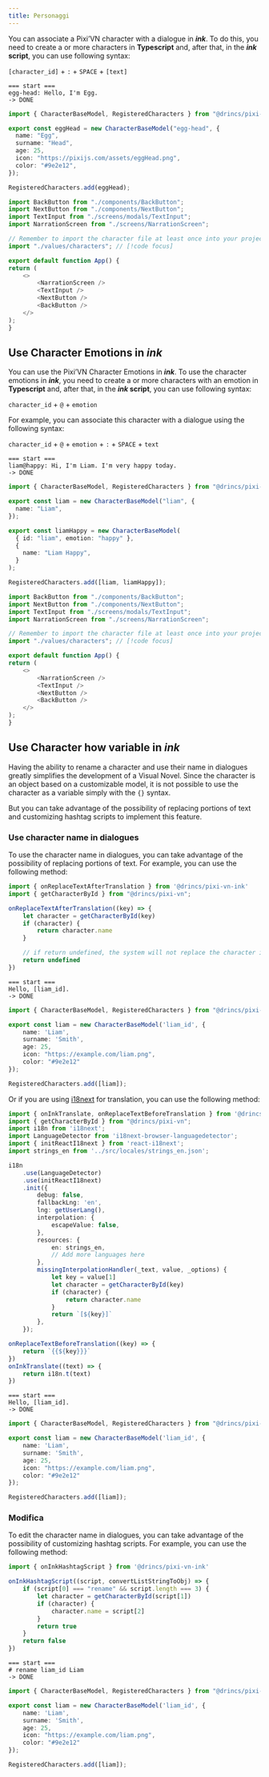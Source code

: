 ```yaml
---
title: Personaggi
---
```


You can associate a <DynamicLink href="/start/character">Pixi’VN character</DynamicLink> with a dialogue in **_ink_**. To do this, you need to create a or more characters in **Typescript** and, after that, in the **_ink_ script**, you can use following syntax:

`[character_id]` + `:` + `SPACE` + `[text]`

```ink tab="ink/start.ink"
=== start ===
egg-head: Hello, I'm Egg.
-> DONE
```

```ts tab="values/characters.ts"
import { CharacterBaseModel, RegisteredCharacters } from "@drincs/pixi-vn";

export const eggHead = new CharacterBaseModel("egg-head", {
  name: "Egg",
  surname: "Head",
  age: 25,
  icon: "https://pixijs.com/assets/eggHead.png",
  color: "#9e2e12",
});

RegisteredCharacters.add(eggHead);
```

```ts tab="App.tsx"
import BackButton from "./components/BackButton";
import NextButton from "./components/NextButton";
import TextInput from "./screens/modals/TextInput";
import NarrationScreen from "./screens/NarrationScreen";

// Remember to import the character file at least once into your project. // [!code focus]
import "./values/characters"; // [!code focus]

export default function App() {
return (
    <>
        <NarrationScreen />
        <TextInput />
        <NextButton />
        <BackButton />
    </>
);
}
```

<Sandbox
  template="gxxp47"
  entry="/src/ink/start.ink,/src/values/characters.ts"
/>

## Use Character Emotions in _ink_

You can use the <DynamicLink href="/start/character#character-emotions">Pixi’VN Character Emotions</DynamicLink> in **_ink_**. To use the character emotions in **_ink_**, you need to create a or more characters with an emotion in **Typescript** and, after that, in the **_ink_ script**, you can use following syntax:

`character_id` + `@` + `emotion`

For example, you can associate this character with a dialogue using the following syntax:

`character_id` + `@` + `emotion` + `:` + `SPACE` + `text`

```ink tab="ink/start.ink"
=== start ===
liam@happy: Hi, I'm Liam. I'm very happy today.
-> DONE
```

```ts tab="values/characters.ts"
import { CharacterBaseModel, RegisteredCharacters } from "@drincs/pixi-vn";

export const liam = new CharacterBaseModel("liam", {
  name: "Liam",
});

export const liamHappy = new CharacterBaseModel(
  { id: "liam", emotion: "happy" },
  {
    name: "Liam Happy",
  }
);

RegisteredCharacters.add([liam, liamHappy]);
```

```ts tab="App.tsx"
import BackButton from "./components/BackButton";
import NextButton from "./components/NextButton";
import TextInput from "./screens/modals/TextInput";
import NarrationScreen from "./screens/NarrationScreen";

// Remember to import the character file at least once into your project. // [!code focus]
import "./values/characters"; // [!code focus]

export default function App() {
return (
    <>
        <NarrationScreen />
        <TextInput />
        <NextButton />
        <BackButton />
    </>
);
}
```

<Sandbox
  template="fdj2lt"
  entry="/src/ink/start.ink,/src/values/characters.ts"
/>

## Use Character how variable in _ink_

Having the ability to rename a character and use their name in dialogues greatly simplifies the development of a Visual Novel. Since the <DynamicLink href="/start/character">character</DynamicLink> is an object based on a <DynamicLink href="/start/character#custom-class">customizable model</DynamicLink>, it is not possible to use the character as a <DynamicLink href="/ink/ink-variables">variable</DynamicLink> simply with the `{}` syntax.

But you can take advantage of the <DynamicLink href="/ink/ink-replacement">possibility of replacing portions of text</DynamicLink> and <DynamicLink href="/ink/ink-hashtag">customizing hashtag scripts</DynamicLink> to implement this feature.

<Sandbox
  template="s57g59"
  entry="/src/ink/start.ink,/src/values/characters.ts,/src/utils/characters-utility.ts"
/>

### Use character name in dialogues

To use the character name in dialogues, you can take advantage of the <DynamicLink href="/ink/ink-replacement">possibility of replacing portions of text</DynamicLink>. For example, you can use the following method:

```ts tab="main.ts"
import { onReplaceTextAfterTranslation } from '@drincs/pixi-vn-ink'
import { getCharacterById } from "@drincs/pixi-vn";

onReplaceTextAfterTranslation((key) => {
    let character = getCharacterById(key)
    if (character) {
        return character.name
    }

    // if return undefined, the system will not replace the character id
    return undefined
})
```

```ink tab="ink/start.ink"
=== start ===
Hello, [liam_id].
-> DONE
```

```ts tab="values/characters.ts"
import { CharacterBaseModel, RegisteredCharacters } from "@drincs/pixi-vn";

export const liam = new CharacterBaseModel('liam_id', {
    name: 'Liam',
    surname: 'Smith',
    age: 25,
    icon: "https://example.com/liam.png",
    color: "#9e2e12"
});

RegisteredCharacters.add([liam]);
```

Or if you are using [i18next](https://www.i18next.com/) for translation, you can use the following method:

```ts tab="main.ts"
import { onInkTranslate, onReplaceTextBeforeTranslation } from '@drincs/pixi-vn-ink'
import { getCharacterById } from "@drincs/pixi-vn";
import i18n from 'i18next';
import LanguageDetector from 'i18next-browser-languagedetector';
import { initReactI18next } from 'react-i18next';
import strings_en from '../src/locales/strings_en.json';

i18n
    .use(LanguageDetector)
    .use(initReactI18next)
    .init({
        debug: false,
        fallbackLng: 'en',
        lng: getUserLang(),
        interpolation: {
            escapeValue: false,
        },
        resources: {
            en: strings_en,
            // Add more languages here
        },
        missingInterpolationHandler(_text, value, _options) {
            let key = value[1]
            let character = getCharacterById(key)
            if (character) {
                return character.name
            }
            return `[${key}]`
        },
    });

onReplaceTextBeforeTranslation((key) => {
    return `{{${key}}}`
})
onInkTranslate((text) => {
    return i18n.t(text)
})
```

```ink tab="ink/start.ink"
=== start ===
Hello, [liam_id].
-> DONE
```

```ts tab="values/characters.ts"
import { CharacterBaseModel, RegisteredCharacters } from "@drincs/pixi-vn";

export const liam = new CharacterBaseModel('liam_id', {
    name: 'Liam',
    surname: 'Smith',
    age: 25,
    icon: "https://example.com/liam.png",
    color: "#9e2e12"
});

RegisteredCharacters.add([liam]);
```

### Modifica

To edit the character name in dialogues, you can take advantage of the possibility of <DynamicLink href="/ink/ink-hashtag">customizing hashtag scripts</DynamicLink>. For example, you can use the following method:

```ts tab="main.ts"
import { onInkHashtagScript } from '@drincs/pixi-vn-ink'

onInkHashtagScript((script, convertListStringToObj) => {
    if (script[0] === "rename" && script.length === 3) {
        let character = getCharacterById(script[1])
        if (character) {
            character.name = script[2]
        }
        return true
    }
    return false
})
```

```ink tab="ink/start.ink"
=== start ===
# rename liam_id Liam
-> DONE
```

```ts tab="values/characters.ts"
import { CharacterBaseModel, RegisteredCharacters } from "@drincs/pixi-vn";

export const liam = new CharacterBaseModel('liam_id', {
    name: 'Liam',
    surname: 'Smith',
    age: 25,
    icon: "https://example.com/liam.png",
    color: "#9e2e12"
});

RegisteredCharacters.add([liam]);
```
